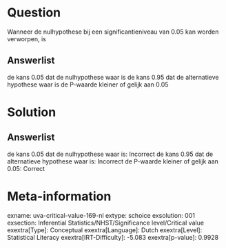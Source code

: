 Question
========

Wanneer de nulhypothese bij een significantieniveau van 0.05 kan worden
verworpen, is

Answerlist
----------

de kans 0.05 dat de nulhypothese waar is
de kans 0.95 dat de alternatieve hypothese waar is
de P-waarde kleiner of gelijk aan 0.05

Solution
========

Answerlist
----------

de kans 0.05 dat de nulhypothese waar is: Incorrect
de kans 0.95 dat de alternatieve hypothese waar is: Incorrect
de P-waarde kleiner of gelijk aan 0.05: Correct

Meta-information
================
exname: uva-critical-value-169-nl
extype: schoice
exsolution: 001
exsection: Inferential Statistics/NHST/Significance level/Critical value
exextra[Type]: Conceptual
exextra[Language]: Dutch
exextra[Level]: Statistical Literacy
exextra[IRT-Difficulty]: -5.083
exextra[p-value]: 0.9928
